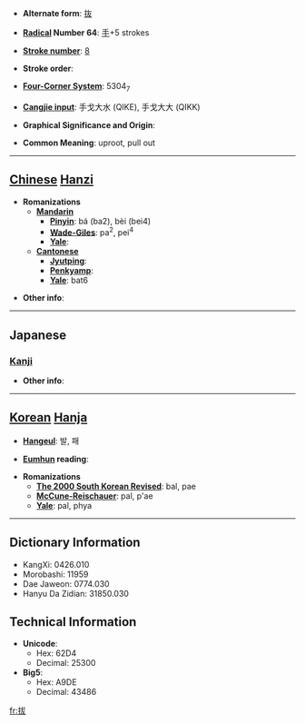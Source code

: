 * '''Alternate form''': [[抜]]

* '''[[Wiktionary:Chinese radical index| Radical]] Number 64''': [[Wiktionary:Chinese radical index 手|手]]+5 strokes

* '''[[Wiktionary:Chinese total strokes index|Stroke number]]''': [[Wiktionary:Chinese total strokes index 8|8]]

* '''Stroke order''': 

* '''[[Wiktionary:Chinese four corner index|Four-Corner System]]''': 5304<sub>7</sub>

* '''[[Wiktionary:Chinese Cangjie index|Cangjie input]]''': 手戈大水 (QIKE), 手戈大大 (QIKK)

* '''Graphical Significance and Origin''': 

* '''Common Meaning''': uproot, pull out

----

== [[Chinese]] [[Hanzi]] ==

* '''Romanizations'''
** '''[[Mandarin]]'''
*** '''[[Pinyin]]''': bá (ba2), bèi (bei4)
*** '''[[Wade-Giles]]''': pa<sup>2</sup>, pei<sup>4</sup>
*** '''[[Yale]]''': 
** '''[[Cantonese]]'''
*** '''[[Jyutping]]''':
*** '''[[Penkyamp]]''': 
*** '''[[Yale]]''': bat6

* '''Other info''': 

----

==Japanese==
===[[Kanji]]===
{{kanji|on readings=[[ばつ]] (batsu), [[はつ]] (hatsu), [[はい]] (hai)|kun readings=[[ぬく]] (nuku), [[ぬける]] (nukeru), [[たすける]] (tasukeru)}}

* '''Other info''':  

----

== [[Korean]] [[Hanja]] ==

* '''[[Hangeul]]''': 발, 패

* '''[[Eumhun]] reading''': 

* '''Romanizations'''
** '''[[The 2000 South Korean Revised Romanization|The 2000 South Korean Revised]]''': bal, pae
** '''[[McCune-Reischauer]]''': pal, p'ae
** '''[[Yale]]''': pal, phya

----

== Dictionary Information ==

* KangXi: 0426.010
* Morobashi: 11959
* Dae Jaweon: 0774.030
* Hanyu Da Zidian: 31850.030

== Technical Information ==

* '''Unicode''':
** Hex: 62D4
** Decimal: 25300
* '''Big5''':
** Hex: A9DE
** Decimal: 43486

[[fr:拔]]